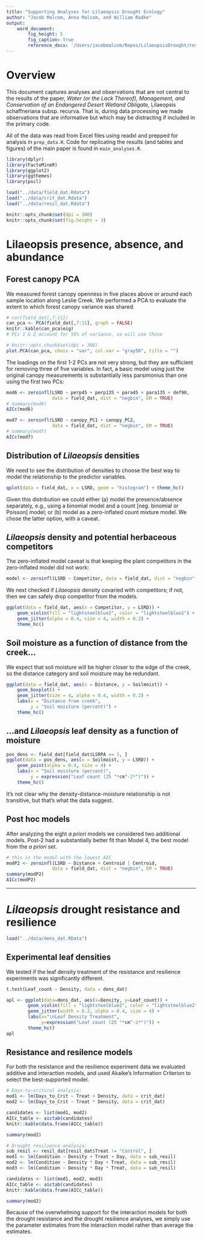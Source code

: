 ```yaml
---
title: "Supporting Analyses for Lilaeopsis Drought Ecology"
author: "Jacob Malcom, Anna Malcom, and William Radke"
output: 
    word_document:
        fig_height: 5
        fig_caption: true
        reference_docx: '/Users/jacobmalcom/Repos/LilaeopsisDrought/results/supporting_analyses_template.docx'
---
```


# Overview
This document captures analyses and observations that are not central to the results of the paper, _Water (or the Lack Thereof), Management, and Conservation of an Endangered Desert Wetland Obligate,_ Lilaeopsis schaffneriana subsp. recurva. That is, during data processing we made observations that are informative but which may be distracting if included in the primary code.

All of the data was read from Excel files using readxl and prepped for analysis in `prep_data.R`. Code for replicating the results (and tables and figures) of the main paper is found in `main_analyses.R`.

```r
library(dplyr)
library(FactoMineR)
library(ggplot2)
library(ggthemes)
library(pscl)

load("../data/field_dat.Rdata")
load("../data/crit_dat.Rdata")
load("../data/resil_dat.Rdata")

knitr::opts_chunk$set(dpi = 300)
knitr::opts_chunk$set(fig.height = 3)
```

# Lilaeopsis presence, absence, and abundance

## Forest canopy PCA

We measured forest canopy openness in five places above or around each sample location along Leslie Creek. We performed a PCA to evaluate the extent to which forest canopy variance was shared.

```r
# cor(field_dat[,7:11])
can_pca <- PCA(field_dat[,7:11], graph = FALSE)
knitr::kable(can_pca$eig)
# PCs 1 & 2 account for 58% of variance, so will use those
```

```r
# knitr::opts_chunk$set(dpi = 300)
plot.PCA(can_pca, choix = "var", col.var = "gray50", title = "")
```

The loadings on the first 1-2 PCs are not very strong, but they are sufficient for removing three of five variables. In fact, a basic model using just the original canopy measurements is substantially less parsimonius than one using the first two PCs:

```r
mod6 <- zeroinfl(LSRD ~ perp45 + perp135 + para45 + para135 + def90,
                 data = field_dat, dist = "negbin", EM = TRUE)
# summary(mod6)
AICc(mod6)

mod7 <- zeroinfl(LSRD ~ canopy_PC1 + canopy_PC2,
                 data = field_dat, dist = "negbin", EM = TRUE)
# summary(mod7)
AICc(mod7)
```

## Distribution of _Lilaeopsis_ densities

We need to see the distribution of densities to choose the best way to model the relationship to the predictor variables.

```r
qplot(data = field_dat, x = LSRD, geom = "histogram") + theme_hc()
```

Given this distribution we could either (a) model the presence/absence separately, e.g., using a binomial model and a count [neg. binomial or Poisson] model; or (b) model as a zero-inflated count mixture model. We chose the latter option, with a caveat. 

## _Lilaeopsis_ density and potential herbaceous competitors

The zero-inflated model caveat is that keeping the plant competitors in the zero-inflated model did not work:

```r
model <- zeroinfl(LSRD ~ Competitor, data = field_dat, dist = "negbin", EM = TRUE)
```

We next checked if _Lilaeopsis_ density covaried with competitors; if not, then we can safely drop competitor from the models. 

```r
ggplot(data = field_dat, aes(x = Competitor, y = LSRD)) +
    geom_violin(fill = "lightsteelblue2", color = "lightsteelblue2") +
    geom_jitter(alpha = 0.4, size = 4, width = 0.2) +
    theme_hc()
```

## Soil moisture as a function of distance from the creek...

We expect that soil moisture will be higher closer to the edge of the creek, so the distance category and soil moisture may be redundant.

```r
ggplot(data = field_dat, aes(x = Distance, y = Soilmoist)) + 
    geom_boxplot() +
    geom_jitter(size = 4, alpha = 0.4, width = 0.2) +
    labs(x = "Distance from creek",
         y = "Soil moisture (percent)") +
    theme_hc()
```

## ...and _Lilaeopsis_ leaf density as a function of moisture

```r
pos_dens <- field_dat[field_dat$LSRPA == 1, ]
ggplot(data = pos_dens, aes(x = Soilmoist, y = LSRD)) +
    geom_point(alpha = 0.4, size = 4) +
    labs(x = "Soil moisture (percent)",
         y = expression("Leaf count (25 "*cm^-2*")")) +
    theme_hc()
```

It's not clear why the density-distance-moisture relationship is not transitive, but that's what the data suggest.

## Post hoc models

After analyzing the eight _a priori_ models we considered two additional models. Post-2 had a substantially better fit than Model 4, the best model from the _a priori_ set.

```r
# this is the model with the lowest AIC
modP2 <- zeroinfl(LSRD ~ Distance + Centroid | Centroid,
                 data = field_dat, dist = "negbin", EM = TRUE)
summary(modP2)
AICc(modP2)
```

--------

# _Lilaeopsis_ drought resistance and resilience

```r
load("../data/dens_dat.RData")
```

## Experimental leaf densities

We tested if the leaf density treatment of the resistance and resilience experiments was significantly different.

```r
t.test(Leaf_count ~ Density, data = dens_dat)
```

```r
apl <- ggplot(data=dens_dat, aes(x=Density, y=Leaf_count)) +
        geom_violin(fill = "lightsteelblue2", color = "lightsteelblue2") +
        geom_jitter(width = 0.2, alpha = 0.4, size = 4) +
        labs(x="\nLeaf Density Treatment",
             y=expression("Leaf count (25 "*cm^-2*")")) +
        theme_hc()
apl
```

## Resistance and resilence models

For both the resistance and the resilience experiment data we evaluated additive and interaction models, and used Akaike's Information Criterion to select the best-supported model.

```r
# Days-to-critical analysis:
mod1 <- lm(Days_to_Crit ~ Treat + Density, data = crit_dat)
mod2 <- lm(Days_to_Crit ~ Treat * Density, data = crit_dat)

candidates <- list(mod1, mod2)
AICc_table <- aictab(candidates)
knitr::kable(data.frame(AICc_table))

summary(mod2)
```

```r
# Drought resilience analysis:
sub_resil <- resil_dat[resil_dat$Treat != "Control", ]
mod1 <- lm(Condition ~ Density + Treat + Day, data = sub_resil)
mod2 <- lm(Condition ~ Density * Day + Treat, data = sub_resil)
mod3 <- lm(Condition ~ Density * Day * Treat, data = sub_resil)

candidates <- list(mod1, mod2, mod3)
AICc_table <- aictab(candidates)
knitr::kable(data.frame(AICc_table))

summary(mod2)
```

Because of the overwhelming support for the interaction models for both the drought resistance and the drought resilience analyses, we simply use the parameter estimates from the interaction model rather than average the estimates.





